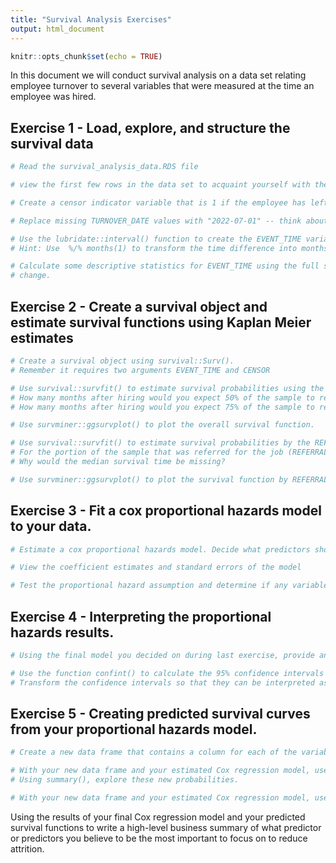 ```yaml
---
title: "Survival Analysis Exercises"
output: html_document
---
```


```r
knitr::opts_chunk$set(echo = TRUE)
```

In this document we will conduct survival analysis on a data set relating employee turnover to several variables that were measured at the time an employee was hired. 

## Exercise 1 - Load, explore, and structure the survival data

```r
# Read the survival_analysis_data.RDS file

```

```r
# view the first few rows in the data set to acquaint yourself with the data

```

```r
# Create a censor indicator variable that is 1 if the employee has left and 0 otherwise

```

```r
# Replace missing TURNOVER_DATE values with "2022-07-01" -- think about what missing TURNOVER_DATES mean

```

```r
# Use the lubridate::interval() function to create the EVENT_TIME variable 
# Hint: Use  %/% months(1) to transform the time difference into months 

```

```r
# Calculate some descriptive statistics for EVENT_TIME using the full sample, then group the data by CENSOR to see how the descriptives
# change. 

```

## Exercise 2 - Create a survival object and estimate survival functions using Kaplan Meier estimates

```r
# Create a survival object using survival::Surv().
# Remember it requires two arguments EVENT_TIME and CENSOR

```

```r
# Use survival::survfit() to estimate survival probabilities using the Kaplan Meier estimator for the entire sample
# How many months after hiring would you expect 50% of the sample to remain at the firm? (e.g. the median survival time)
# How many months after hiring would you expect 75% of the sample to remain at the firm?

```

```r
# Use survminer::ggsurvplot() to plot the overall survival function.

```

```r
# Use survival::survfit() to estimate survival probabilities by the REFERRAL variable. 
# For the portion of the sample that was referred for the job (REFERRAL == "Yes"), how many months after hiring would you expect 50% of the sample to remain at the firm? What about for the portion of the sample that was not referred? 
# Why would the median survival time be missing? 

```

```r
# Use survminer::ggsurvplot() to plot the survival function by REFERRAL status. Are the two curves different? 

```

## Exercise 3 - Fit a cox proportional hazards model to your data. 

```r
# Estimate a cox proportional hazards model. Decide what predictors should be included. 

```

```r
# View the coefficient estimates and standard errors of the model

```

```r
# Test the proportional hazard assumption and determine if any variables violate it.

```

## Exercise 4 - Interpreting the proportional hazards results.

```r
# Using the final model you decided on during last exercise, provide an interpretation of each of the predictors you kept in the model. 

```

```r
# Use the function confint() to calculate the 95% confidence intervals for each coefficient.
# Transform the confidence intervals so that they can be interpreted as confidence intervals for exp(coef).

```

## Exercise 5 - Creating predicted survival curves from your proportional hazards model. 

```r
# Create a new data frame that contains a column for each of the variables you included in your Cox regression model. Pick of variable you are interested in and provide different values for that variable (the values need to occur in the original data frame) while holding the other variables constant (e.g. NUMBER_JOBS == "0-1" for all rows in the new data frame).

```

```r
# With your new data frame and your estimated Cox regression model, use the function: survival::survfit() to create predicted survival probabilities from your model and new data frame. 
# Using summary(), explore these new probabilities. 

```

```r
# With your new data frame and your estimated Cox regression model, use the function: survminer::ggadjustedcurves() to plot your predicted survival functions. If you are familiar with ggplot2, then try to customize the plot output. 

```

Using the results of your final Cox regression model and your predicted survival functions to write a high-level business summary of what predictor or predictors you believe to be the most important to focus on to reduce attrition. 
